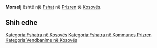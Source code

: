 {{Fshat në Kosovës
 | Emri                = Morselj
| srp_N_name = Morselj
| srp_N_FULL_NAME_RO = Morselj
| srp_N_FULL_NAME_ND_RO = Morselj
| srp_N_SORT_NAME_RG = MORSELJ
| srp_N_FULL_NAME_RG = Morselj
| srp_N_FULL_NAME_ND_RG = Morselj

 | Emri (Rasa dhanore) = 
 | Figura              = 
 | Shteti              = Kosovo
 | Komuna              = Prizren
 | Kodi postar         = 
 | Sipërfaqja          = 

 | Popullsia           = 

 | Regj. i popullsisë  = 
 | Dend. e popullsisë  = 
 | Faqja zyrtare       = 
 <!--- Koordinatat ----> 
 | Gjerësia            = 42.305833
 | Gjatësia            = 20.566389
 | Lartësia            = 
}}
'''Morselj''' është një [[Fshat]] në [[Prizren]] të [[Kosovës]].

<!-- == Gjeografia == -->
<!-- == Historia == -->
<!-- == Demografia == -->
== Shih edhe ==
{{Komuna Prizren}}
{{Kosovo-Administrata-Cung}}

[[Kategoria:Fshatra në Kosovës]]
[[Kategoria:Fshatra në Kommunes Prizren]]
[[Kategoria:Vendbanime në Kosovës]]
